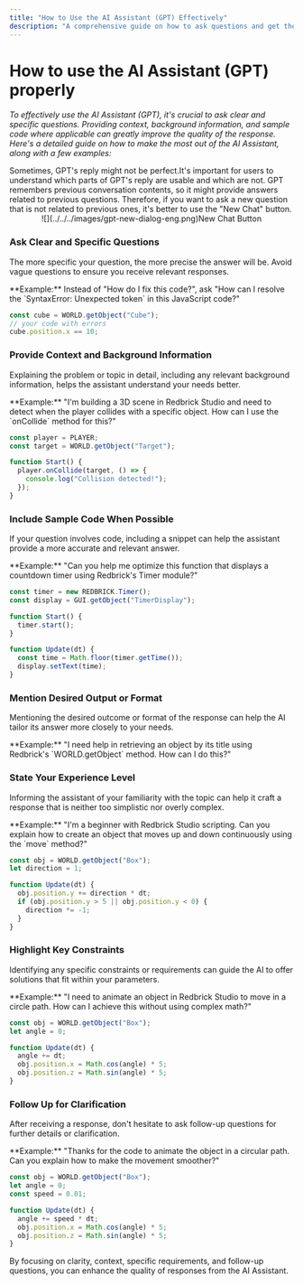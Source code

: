 ```yaml
---
title: "How to Use the AI Assistant (GPT) Effectively"
description: "A comprehensive guide on how to ask questions and get the best responses from the AI Assistant (GPT)."
---
```

 
# How to use the AI Assistant (GPT) properly

_To effectively use the AI Assistant (GPT), it's crucial to ask clear and
specific questions. Providing context, background information, and sample code
where applicable can greatly improve the quality of the response. Here's a
detailed guide on how to make the most out of the AI Assistant, along with a
few examples:_

<Callout type="warning">
  Sometimes, GPT's reply might not be perfect.It's important for users to
  understand which parts of GPT's reply are usable and which are not.
</Callout>

<Callout type="warning">
  GPT remembers previous conversation contents, so it might provide answers related to previous questions.  
  Therefore, if you want to ask a new question that is not related to previous ones, it's better to use the "New Chat" button.  
  <br/>
  <center>![](../../../images/gpt-new-dialog-eng.png)New Chat Button</center>
</Callout>

<Steps>

### Ask Clear and Specific Questions

The more specific your question, the more precise the answer will be. Avoid vague questions to ensure you receive relevant responses.

<Callout> 
**Example:** Instead of "How do I fix this code?", ask "How can I resolve the `SyntaxError: Unexpected token` in this JavaScript code?"

```js
const cube = WORLD.getObject("Cube");
// your code with errors
cube.position.x == 10;
```

</Callout>

### Provide Context and Background Information

Explaining the problem or topic in detail, including any relevant background information, helps the assistant understand your needs better.

<Callout> 
   **Example:** "I'm building a 3D scene in Redbrick Studio and need to detect when the player collides with a specific object. How can I use the `onCollide` method for this?"

```js
const player = PLAYER;
const target = WORLD.getObject("Target");

function Start() {
  player.onCollide(target, () => {
    console.log("Collision detected!");
  });
}
```

</Callout>

### Include Sample Code When Possible

If your question involves code, including a snippet can help the assistant provide a more accurate and relevant answer.

<Callout> 
**Example:** "Can you help me optimize this function that displays a countdown timer using Redbrick's Timer module?"

```js
const timer = new REDBRICK.Timer();
const display = GUI.getObject("TimerDisplay");

function Start() {
  timer.start();
}

function Update(dt) {
  const time = Math.floor(timer.getTime());
  display.setText(time);
}
```

</Callout>

### Mention Desired Output or Format

Mentioning the desired outcome or format of the response can help the AI tailor its answer more closely to your needs.

<Callout> 
   **Example:** "I need help in retrieving an object by its title using Redbrick's `WORLD.getObject` method. How can I do this?"

</Callout>

### State Your Experience Level

Informing the assistant of your familiarity with the topic can help it craft a response that is neither too simplistic nor overly complex.

<Callout> 
   **Example:** "I'm a beginner with Redbrick Studio scripting. Can you explain how to create an object that moves up and down continuously using the `move` method?"

```js
const obj = WORLD.getObject("Box");
let direction = 1;

function Update(dt) {
  obj.position.y += direction * dt;
  if (obj.position.y > 5 || obj.position.y < 0) {
    direction *= -1;
  }
}
```

</Callout>

### Highlight Key Constraints

Identifying any specific constraints or requirements can guide the AI to offer solutions that fit within your parameters.

<Callout> 
   **Example:** "I need to animate an object in Redbrick Studio to move in a circle path. How can I achieve this without using complex math?"

```js
const obj = WORLD.getObject("Box");
let angle = 0;

function Update(dt) {
  angle += dt;
  obj.position.x = Math.cos(angle) * 5;
  obj.position.z = Math.sin(angle) * 5;
}
```

</Callout>

### Follow Up for Clarification

After receiving a response, don't hesitate to ask follow-up questions for further details or clarification.

<Callout> 
   **Example:** "Thanks for the code to animate the object in a circular path. Can you explain how to make the movement smoother?"

```js
const obj = WORLD.getObject("Box");
let angle = 0;
const speed = 0.01;

function Update(dt) {
  angle += speed * dt;
  obj.position.x = Math.cos(angle) * 5;
  obj.position.z = Math.sin(angle) * 5;
}
```

</Callout>

</Steps>

By focusing on clarity, context, specific requirements, and follow-up questions, you can enhance the quality of responses from the AI Assistant.
